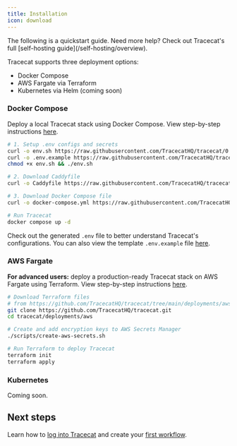 ```yaml
---
title: Installation
icon: download
---
```



<Info>
  The following is a quickstart guide.
  Need more help? Check out Tracecat's full [self-hosting guide](/self-hosting/overview).
</Info>

Tracecat supports three deployment options:

- Docker Compose
- AWS Fargate via Terraform
- Kubernetes via Helm (coming soon)

### Docker Compose

<DeploymentNote />

Deploy a local Tracecat stack using Docker Compose. View step-by-step instructions [here](https://docs.tracecat.com/self-hosting/deployment-options/docker-compose).

```bash
# 1. Setup .env configs and secrets
curl -o env.sh https://raw.githubusercontent.com/TracecatHQ/tracecat/0.33.1/env.sh
curl -o .env.example https://raw.githubusercontent.com/TracecatHQ/tracecat/0.33.1/.env.example
chmod +x env.sh && ./env.sh

# 2. Download Caddyfile
curl -o Caddyfile https://raw.githubusercontent.com/TracecatHQ/tracecat/0.33.1/Caddyfile

# 3. Download Docker Compose file
curl -o docker-compose.yml https://raw.githubusercontent.com/TracecatHQ/tracecat/0.33.1/docker-compose.yml

# Run Tracecat
docker compose up -d
```

<PublicUrlNote />

Check out the generated `.env` file to better understand Tracecat's configurations.
You can also view the template `.env.example` file [here](https://github.com/TracecatHQ/tracecat/blob/0.33.1/.env.example).

### AWS Fargate

**For advanced users:** deploy a production-ready Tracecat stack on AWS Fargate using Terraform. View step-by-step instructions [here](https://docs.tracecat.com/self-hosting/deployment-options/aws-ecs).

```bash
# Download Terraform files
# from https://github.com/TracecatHQ/tracecat/tree/main/deployments/aws
git clone https://github.com/TracecatHQ/tracecat.git
cd tracecat/deployments/aws

# Create and add encryption keys to AWS Secrets Manager
./scripts/create-aws-secrets.sh

# Run Terraform to deploy Tracecat
terraform init
terraform apply
```

### Kubernetes

Coming soon.

## Next steps

Learn how to [log into Tracecat](/quickstart/admin) and create your [first workflow](/quickstart/tutorial).
